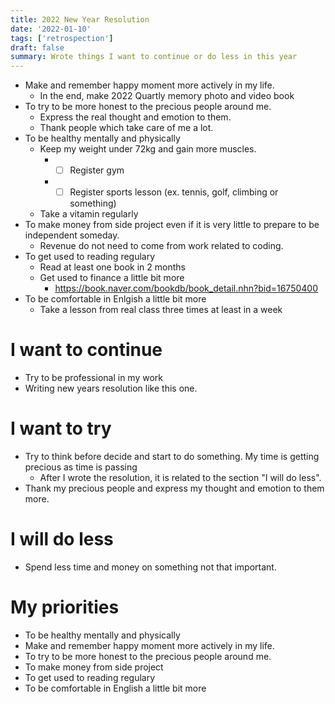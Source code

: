 ```yaml
---
title: 2022 New Year Resolution
date: '2022-01-10'
tags: ['retrospection']
draft: false
summary: Wrote things I want to continue or do less in this year
---
```


- Make and remember happy moment more actively in my life.
  - In the end, make 2022 Quartly memory photo and video book
- To try to be more honest to the precious people around me.
  - Express the real thought and emotion to them.
  - Thank people which take care of me a lot.
- To be healthy mentally and physically
  - Keep my weight under 72kg and gain more muscles.
    - - [ ] Register gym
    - - [ ] Register sports lesson (ex. tennis, golf, climbing or something)
  - Take a vitamin regularly
- To make money from side project even if it is very little to prepare to be independent someday.
  - Revenue do not need to come from work related to coding.
- To get used to reading regulary
  - Read at least one book in 2 months
  - Get used to finance a little bit more
    - https://book.naver.com/bookdb/book_detail.nhn?bid=16750400
- To be comfortable in Enlgish a little bit more
  - Take a lesson from real class three times at least in a week

# I want to continue

- Try to be professional in my work
- Writing new years resolution like this one.

# I want to try

- Try to think before decide and start to do something. My time is getting precious as time is passing
  - After I wrote the resolution, it is related to the section "I will do less".
- Thank my precious people and express my thought and emotion to them more.

# I will do less

- Spend less time and money on something not that important.

# My priorities

- To be healthy mentally and physically
- Make and remember happy moment more actively in my life.
- To try to be more honest to the precious people around me.
- To make money from side project
- To get used to reading regulary
- To be comfortable in English a little bit more
